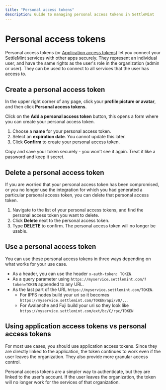 ```yaml
---
title: "Personal access tokens"
description: Guide to managing personal access tokens in SettleMint
---
```



# Personal access tokens

Personal access tokens (or
[Application access tokens](/platform-components/security-and-authentication/application-access-tokens)) let
you connect your SettleMint services with other apps securely. They represent an
individual user, and have the same rights as the user's role in the organization
(admin or user). They can be used to connect to all services that the user has
access to.

## Create a personal access token

In the upper right corner of any page, click your **profile picture or avatar**,
and then click **Personal access tokens**.

Click on the **Add a personal access token** button, this opens a form where you
can create your personal access token.

1. Choose a **name** for your personal access token.
2. Select an **expiration date**. You cannot update this later.
3. Click **Confirm** to create your personal access token.

<Callout type="warning">
  Copy and save your token securely - you won't see it again. Treat it like a
  password and keep it secret.
</Callout>

## Delete a personal access token

If you are worried that your personal access token has been compromised, or you
no longer use the integration for which you had generated a particular personal
access token, you can delete that personal access token.

1. Navigate to the list of your personal access tokens, and find the personal
   access token you want to delete.
2. Click **Delete** next to the personal access token.
3. Type **DELETE** to confirm. The personal access token will no longer be
   usable.

## Use a personal access token

You can use these personal access tokens in three ways depending on what works
for your use case.

- As a header, you can use the header `x-auth-token: TOKEN`.
- As a query parameter using `https://myservice.settlemint.com/?token=TOKEN`
  appended to any URL.
- As the last part of the URL `https://myservice.settlemint.com/TOKEN`.
  - For IPFS nodes build your uri so it becomes
    `https://myservice.settlemint.com/TOKEN/api/v0/...`
  - For Avalanche and Fuji build your uri so they look like
    `https://myservice.settlemint.com/ext/bc/C/rpc/TOKEN`

## Using application access tokens vs personal access tokens

For most use cases, you should use application access tokens. Since they are
directly linked to the application, the token continues to work even if the user
leaves the organization. They also provide more granular access control.

Personal access tokens are a simpler way to authenticate, but they are linked to
the user's account. If the user leaves the organization, the token will no
longer work for the services of that organization.

